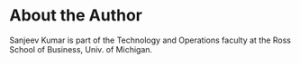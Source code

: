 # About the Author {-}

Sanjeev Kumar is part of the Technology and Operations faculty at the Ross School of Business, Univ. of Michigan.
